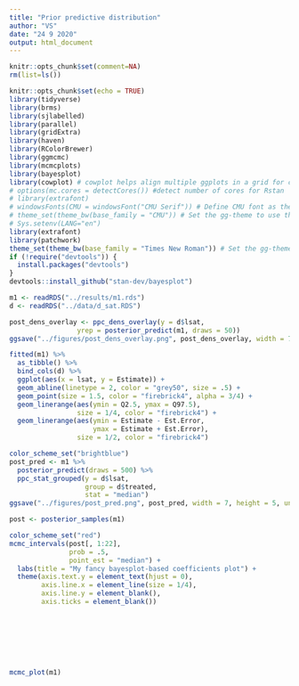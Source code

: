 ```yaml
---
title: "Prior predictive distribution"
author: "VS"
date: "24 9 2020"
output: html_document
---
```


```r
knitr::opts_chunk$set(comment=NA)
rm(list=ls())
```
```r
knitr::opts_chunk$set(echo = TRUE)
library(tidyverse)
library(brms)
library(sjlabelled)
library(parallel)
library(gridExtra)
library(haven)
library(RColorBrewer)
library(ggmcmc)
library(mcmcplots)
library(bayesplot)
library(cowplot) # cowplot helps align multiple ggplots in a grid for comparison
# options(mc.cores = detectCores()) #detect number of cores for Rstan
# library(extrafont)
# windowsFonts(CMU = windowsFont("CMU Serif")) # Define CMU font as the computer modern serif font that is used in my latex template
# theme_set(theme_bw(base_family = "CMU")) # Set the gg-theme to use the latex font
# Sys.setenv(LANG="en")
library(extrafont)
library(patchwork)
theme_set(theme_bw(base_family = "Times New Roman")) # Set the gg-theme to use the latex font
if (!require("devtools")) {
  install.packages("devtools")
}
devtools::install_github("stan-dev/bayesplot")
```
```r
m1 <- readRDS("../results/m1.rds")
d <- readRDS("../data/d_sat.RDS")
```

```r
post_dens_overlay <- ppc_dens_overlay(y = d$lsat,
                 yrep = posterior_predict(m1, draws = 50))
ggsave("../figures/post_dens_overlay.png", post_dens_overlay, width = 7, height = 5, units = "in")

fitted(m1) %>%
  as_tibble() %>%
  bind_cols(d) %>%
  ggplot(aes(x = lsat, y = Estimate)) +
  geom_abline(linetype = 2, color = "grey50", size = .5) +
  geom_point(size = 1.5, color = "firebrick4", alpha = 3/4) +
  geom_linerange(aes(ymin = Q2.5, ymax = Q97.5),
                 size = 1/4, color = "firebrick4") +
  geom_linerange(aes(ymin = Estimate - Est.Error,
                     ymax = Estimate + Est.Error),
                 size = 1/2, color = "firebrick4")

color_scheme_set("brightblue")
post_pred <- m1 %>%
  posterior_predict(draws = 500) %>%
  ppc_stat_grouped(y = d$lsat,
                   group = d$treated,
                   stat = "median")
ggsave("../figures/post_pred.png", post_pred, width = 7, height = 5, units = "in")
```





```r

post <- posterior_samples(m1)

color_scheme_set("red")
mcmc_intervals(post[, 1:22],
               prob = .5,
               point_est = "median") +
  labs(title = "My fancy bayesplot-based coefficients plot") +
  theme(axis.text.y = element_text(hjust = 0),
        axis.line.x = element_line(size = 1/4),
        axis.line.y = element_blank(),
        axis.ticks = element_blank())








mcmc_plot(m1)
```


